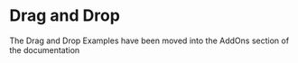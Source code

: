 
<Meta title="Examples/Drag and Drop" />

# Drag and Drop

The Drag and Drop Examples have been moved into the AddOns section of the documentation
